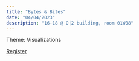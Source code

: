 ```yaml
---
title: "Bytes & Bites"
date: "04/04/2023"
description: "16-18 @ O|2 building, room 01W08"
---
```


Theme: Visualizations

[Register](https://vu-nl.libcal.com/event/4023149)